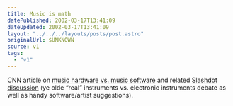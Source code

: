 ```yaml
---
title: Music is math
datePublished: 2002-03-17T13:41:09
dateUpdated: 2002-03-17T13:41:09
layout: "../../../layouts/posts/post.astro"
originalUrl: $UNKNOWN
source: v1
tags:
  - "v1"
---
```


CNN article on [music hardware vs. music software][1] and related [Slashdot discussion][2] (ye olde &#8220;real&#8221; instruments vs. electronic instruments debate as well as handy software/artist suggestions).

[1]: http://www.cnn.com/2002/TECH/ptech/03/15/music.computers.reut/index.html "Software synths becoming more popular than traditional hardware-based synths. You're *kidding* - really?"
[2]: http://slashdot.org/articles/02/03/16/1437211.shtml
